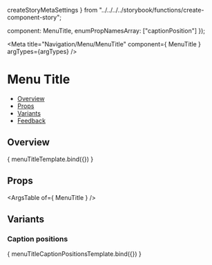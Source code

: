   createStoryMetaSettings
} from "../../../../storybook/functions/create-component-story";

  component: MenuTitle,
  enumPropNamesArray: ["captionPosition"]
});

<Meta
  title="Navigation/Menu/MenuTitle"
  component={ MenuTitle }
  argTypes={argTypes}
/>

<!--- Component documentation -->

# Menu Title
- [Overview](#overview)
- [Props](#props)
- [Variants](#variants)
- [Feedback](#feedback)

## Overview

<Canvas>
  <Story name="Overview" args={{caption: "Menu title"}}>
      { menuTitleTemplate.bind({}) }
  </Story>
</Canvas>

## Props
<ArgsTable of={ MenuTitle } />

## Variants
### Caption positions
<Canvas>
  <Story name="Caption placements">
    { menuTitleCaptionPositionsTemplate.bind({}) }
  </Story>
</Canvas>